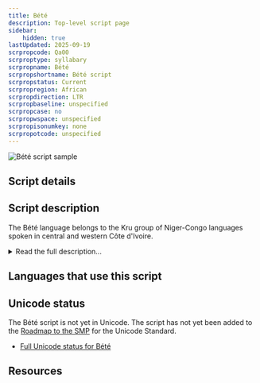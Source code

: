 ```yaml
---
title: Bété
description: Top-level script page
sidebar:
    hidden: true
lastUpdated: 2025-09-19
scrpropcode: Qa00
scrproptype: syllabary
scrpropname: Bété
scrpropshortname: Bété script
scrpropstatus: Current
scrpropregion: African
scrpropdirection: LTR
scrpropbaseline: unspecified
scrpropcase: no
scrpropwspace: unspecified
scrpropisonumkey: none
scrpropotcode: unspecified
---
```



![Bété script sample](../images/qa00-sample.png "Used with permission of Charles Riley. See 'Use and History' tab for more details.")

## Script details

<ScriptDetails />

## Script description

The Bété language belongs to the Kru group of Niger-Congo languages spoken in central and western Côte d'Ivoire.

<details>
<summary>Read the full description...</summary>Although some 600,000 Bétés live in the Côte d'Ivoire the language has no official status and all education is conducted in French. A syllabic Bété script consisting of over 400 signs was invented in 1956 by Frédéric Bruly Bouabré, a well-educated, literate Bété. Bouabré is an artist by trade and explains that his aim was to "form a specific African writing from scenes of human life” (from _Bruly Bouabré's Alphabet, 2005_). He made drawings based on geometric markings he noticed on small stones near a village called Bekora. He concluded that these markings were part of an ancient writing system from the area, and developed his drawings into a new Bété script. The script was exhibited in the Tate Modern, London, as part of their ‘Poetry and Dream’ display in February 2011. Frédéric Bruly Bouabré’s original drawings which led to the creation of the script are held in the Pigozzi Collection of Contemporary African Art in Geneva. The script has seen limited practical use by Bété speakers.

_This script is not currently recognized by the [ISO 15924 standard](http://www.unicode.org/iso15924/), but is included in ScriptSource for research purposes. If you have any information on this script, please add the information to this site. Your contributions can be a great help in refining and expanding the ISO 15924 standard. The [Script Encoding Initiative](https://sei.berkeley.edu/) is working to support the inclusion of this script in the standard, and contributions here will support their efforts._
</details>

## Languages that use this script

<WsList script='Qa00' wsMax='5' />

## Unicode status

The Bété script is not yet in Unicode. The script has not yet been added to the [Roadmap to the SMP](http://www.unicode.org/roadmaps/smp/) for the Unicode Standard.

- [Full Unicode status for Bété](/scrlang/unicode/qa00-unicode)



## Resources

<ScriptResources detailSummary='seemore' />

